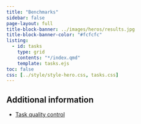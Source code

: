 ```yaml
---
title: "Benchmarks"
sidebar: false
page-layout: full
title-block-banner: ../images/heros/results.jpg
title-block-banner-color: "#fcfcfc"
listing:
  - id: tasks
    type: grid
    contents: "*/index.qmd"
    template: tasks.ejs
toc: false
css: [../style/style-hero.css, tasks.css]
---
```


:::{#tasks}
:::

## Additional information

* [Task quality control](quality_control.qmd)